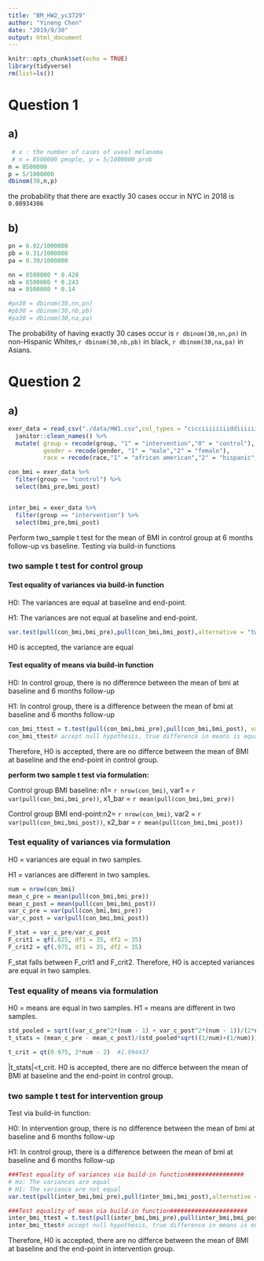 ```yaml
---
title: "BM_HW2_yc3729"
author: "Yineng Chen"
date: "2019/9/30"
output: html_document
---
```


```r
knitr::opts_chunk$set(echo = TRUE)
library(tidyverse)
rm(list=ls())
```

# Question 1
## a)
```r
 # x : the number of cases of uveal melanoma
 # n = 8500000 people, p = 5/1000000 prob
n = 8500000
p = 5/1000000
dbinom(30,n,p)
```
the probability that there are exactly 30
cases occur in NYC in 2018 is `0.00934306`

## b)
```r
pn = 6.02/1000000
pb = 0.31/1000000
pa = 0.39/1000000

nn = 8500000 * 0.428
nb = 8500000 * 0.243
na = 8500000 * 0.14

#pn30 = dbinom(30,nn,pn)
#pb30 = dbinom(30,nb,pb)
#pa30 = dbinom(30,na,pa)
```
The probability of having exactly 30 cases occur is `r dbinom(30,nn,pn)` in non-Hispanic Whites,`r dbinom(30,nb,pb)` in black, `r dbinom(30,na,pa)` in Asians.

# Question 2
## a)
```r
exer_data = read_csv("./data/HW1.csv",col_types = "cicciiiiiiiiddiiiiii") %>% 
  janitor::clean_names() %>% 
  mutate( group = recode(group, "1" = "intervention","0" = "control"),
          gender = recode(gender, "1" = "male","2" = "female"),
          race = recode(race,"1" = "african american","2" = "hispanic", "3" = "african american", "4" = "Caucasian","5" = "other", "6" = "other"))
```

```r
con_bmi = exer_data %>% 
  filter(group == "control") %>% 
  select(bmi_pre,bmi_post) 


inter_bmi = exer_data %>% 
  filter(group == "intervention") %>% 
  select(bmi_pre,bmi_post)

```

Perform two_sample t test for the mean of BMI in control group at 6
months follow-up vs baseline. Testing via build-in functions

### two sample t test for control group

#### Test equality of variances via build-in function
H0: The variances are equal at baseline and end-point.

H1: The variances are not equal at baseline and end-point.
```r
var.test(pull(con_bmi,bmi_pre),pull(con_bmi,bmi_post),alternative = "two.sided")# accept null hypothesis, the variance are equal
```
H0 is accepted, the variance are equal

#### Test equality of means via build-in function
H0: In control group, there is no difference between the mean of bmi at baseline and  6 months follow-up 

H1: In control group, there is a difference between the mean of bmi at baseline and  6 months follow-up 
```r
con_bmi_ttest = t.test(pull(con_bmi,bmi_pre),pull(con_bmi,bmi_post), var.equal = TRUE, paired = FALSE) 
con_bmi_ttest# accept null hypothesis, true difference in means is equal to 0
```
Therefore, H0 is accepted, there are no differce between the mean of BMI at baseline and the end-point in control group.



**perform two sample t test via formulation:**

Control group BMI baseline: n1= `r nrow(con_bmi)`, var1 = `r var(pull(con_bmi,bmi_pre))`, x1_bar = `r mean(pull(con_bmi,bmi_pre))`

Control group BMI end-point:n2= `r nrow(con_bmi)`, var2 = `r var(pull(con_bmi,bmi_post))`, x2_bar = `r mean(pull(con_bmi,bmi_post))`

### Test equality of variances via formulation
H0 = variances are equal in two samples.

H1 = variances are different in two samples.
```r
num = nrow(con_bmi)
mean_c_pre = mean(pull(con_bmi,bmi_pre))
mean_c_post = mean(pull(con_bmi,bmi_post))
var_c_pre = var(pull(con_bmi,bmi_pre))
var_c_post = var(pull(con_bmi,bmi_post))

F_stat = var_c_pre/var_c_post
F_crit1 = qf(.025, df1 = 35, df2 = 35)
F_crit2 = qf(.975, df1 = 35, df2 = 35)

```
F_stat falls between F_crit1 and F_crit2. Therefore, H0 is accepted variances are equal in two samples.

### Test equality of means via formulation
H0 = means are equal in two samples.
H1 = means are different in two samples.
```r
std_pooled = sqrt((var_c_pre^2*(num - 1) + var_c_post^2*(num - 1))/(2*num - 2))
t_stats = (mean_c_pre - mean_c_post)/(std_pooled*sqrt((1/num)+(1/num))) #-0.03265471

t_crit = qt(0.975, 2*num - 2)  #1.994437
```
|t_stats|<t_crit.
H0 is accepted, there are no differce between the mean of BMI at baseline and the end-point in control group.

### two sample t test for intervention group
Test via build-in function:

H0: In intervention group, there is no difference between the mean of bmi at baseline and 6 months follow-up

H1: In control group, there is a difference between the mean of bmi at baseline and 6 months follow-up
```r
###Test equality of variances via build-in function################
# Ho: The variances are equal
# H1: The variance are not equal
var.test(pull(inter_bmi,bmi_pre),pull(inter_bmi,bmi_post),alternative = "two.sided") # accept null hypothesis, the variance are equal

###Test equality of mean via build-in function######################
inter_bmi_ttest = t.test(pull(inter_bmi,bmi_pre),pull(inter_bmi,bmi_post), var.equal = TRUE, paired = FALSE) 
inter_bmi_ttest# accept null hypothesis, true difference in means is equal to 0
```
Therefore, H0 is accepted, there are no differce between the mean of BMI at baseline and the end-point in intervention group.

